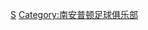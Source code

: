 {{Catnav|頁面分類|...|英格蘭足球|英格蘭足球俱樂部|南安普顿足球俱乐部}}
{{Catnav|頁面分類|...|英國足球|英格蘭足球|效力英格蘭球會的球員}}

[[Category:效力英格蘭球會的球員|S]]
[[Category:南安普顿足球俱乐部|Category:南安普顿足球俱乐部]]